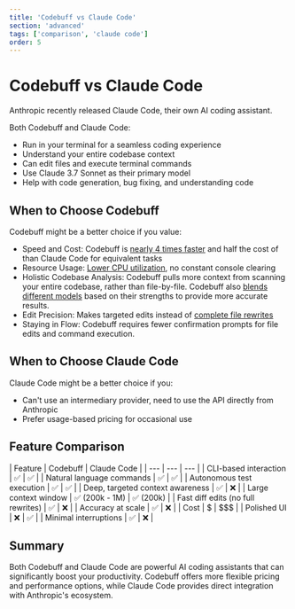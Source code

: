 ```yaml
---
title: 'Codebuff vs Claude Code'
section: 'advanced'
tags: ['comparison', 'claude code']
order: 5
---
```


# Codebuff vs Claude Code

Anthropic recently released Claude Code, their own AI coding assistant.

Both Codebuff and Claude Code:

- Run in your terminal for a seamless coding experience
- Understand your entire codebase context
- Can edit files and execute terminal commands
- Use Claude 3.7 Sonnet as their primary model
- Help with code generation, bug fixing, and understanding code

## When to Choose Codebuff

Codebuff might be a better choice if you value:

- Speed and Cost: Codebuff is [nearly 4 times faster](https://x.com/jahooma/status/1894224663817195599) and half the cost of  than Claude Code for equivalent tasks
- Resource Usage: [Lower CPU utilization](https://x.com/brandonkachen/status/1894108912279752979), no constant console clearing
- Holistic Codebase Analysis: Codebuff pulls more context from scanning your entire codebase, rather than file-by-file. Codebuff also [blends different models](/docs/advanced#what-models-do-you-use?) based on their strengths to provide more accurate results.
- Edit Precision: Makes targeted edits instead of [complete file rewrites](https://x.com/skcd42/status/1894158600513155297)
- Staying in Flow: Codebuff requires fewer confirmation prompts for file edits and command execution.

## When to Choose Claude Code

Claude Code might be a better choice if you:

- Can't use an intermediary provider, need to use the API directly from Anthropic
- Prefer usage-based pricing for occasional use

## Feature Comparison

<MarkdownTable>
| Feature | Codebuff | Claude Code |
| --- | --- | --- |
| CLI-based interaction | ✅ | ✅ |
| Natural language commands | ✅ | ✅ |
| Autonomous test execution | ✅ | ✅ |
| Deep, targeted context awareness | ✅ | ❌ |
| Large context window | ✅ (200k - 1M) | ✅ (200k) |
| Fast diff edits (no full rewrites) | ✅ | ❌ |
| Accuracy at scale | ✅ | ❌ |
| Cost | $ | $$$ |
| Polished UI | ❌ | ✅ |
| Minimal interruptions | ✅ | ❌ |
</MarkdownTable>

## Summary

Both Codebuff and Claude Code are powerful AI coding assistants that can significantly boost your productivity. Codebuff offers more flexible pricing and performance options, while Claude Code provides direct integration with Anthropic's ecosystem.

